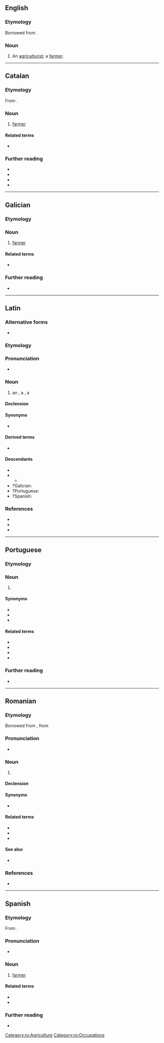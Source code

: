 ==English==

===Etymology===
Borrowed from {{bor|en|la|agricultor}}.

===Noun===
{{en-noun}}

# {{lb|en|archaic}} An [[agriculturist]]; a [[farmer]].

----

==Catalan==

===Etymology===
From {{der|ca|la|agricultor}}.

===Noun===
{{ca-noun|m|f=agricultora}}

# [[farmer]]

====Related terms====
* {{l|ca|agricultura}}

===Further reading===
* {{R:IEC2}}
* {{R:GDLC}}
* {{R:DNV}}
* {{R:DCVB}}

{{c|ca|Agriculture|Occupations}}

----

==Galician==

===Etymology===
{{rfe|gl|Borrowed from {{bor|gl|la|agricultor}}?}}

===Noun===
{{gl-noun|m|agricultores}}

# [[farmer]]

====Related terms====
* {{l|gl|agricultura}}

===Further reading===
* {{R:DRAG}}

{{c|gl|Agriculture|Occupations}}

----

==Latin==

===Alternative forms===
* {{alter|la|agrī cultor}}

===Etymology===
{{compound|la|agrī|cultor|t1=of the field|pos1=genitive singular of {{m|la|ager}}|t2=a cultivator}}

===Pronunciation===
* {{la-IPA}}

===Noun===
{{la-noun|agricultor<3>}}

# an {{l|en|agriculturist}}, a {{l|en|farmer}}, a {{l|en|husbandman}}

====Declension====
{{la-ndecl|agricultor<3>}}

====Synonyms====
* {{sense|farmer}} {{l|la|agricola}}

====Derived terms====
* {{l|la|agricultōrius}} {{qual|New Latin}}

====Descendants====
{{col-top|2}}
* {{desc|en|agricultor}}
* {{desc|fr|agriculteur}}
** {{desc|ro|agricultor}}
* ?Galician: {{l|gl|agricultor}}
* ?Portuguese: {{l|pt|agricultor}}
* ?Spanish: {{l|es|agricultor}}
{{col-bottom}}

===References===
* {{R:L&S|agrĭcultor|agricultor}}
* {{R:Gaffiot|agrī cultŏr|agri_cultor|91/3}}
* {{R:OLD|1|agricultor|91/1}}

----

==Portuguese==

===Etymology===
{{rfe|pt|Borrowed from {{bor|pt|la|agricultor}}?}}

===Noun===
{{pt-noun|m|es|agricultora|f=agricultora}}

# {{l|en|farmer}} {{gloss|person who plants crops or keeps livestock}}

====Synonyms====
* {{l|pt|fazendeiro}}
* {{l|pt|camponês}}
* {{l|pt|lavrador}}

====Related terms====
* {{l|pt|agrícola}}
* {{l|pt|agricultura}}
* {{l|pt|agriculturismo}}
* {{l|pt|agro-}}

===Further reading===
* {{R:Priberam}}

{{topics|pt|Agriculture|Occupations}}

----

==Romanian==

===Etymology===
Borrowed from {{bor|ro|fr|agriculteur}}, from {{etyl|la|ro}} {{m|la|agricultor}}

===Pronunciation===
* {{IPA|/a.ɡri.kulˈtor/|lang=ro}}

===Noun===
{{ro-noun|m|agricultori|f=agricultoare}}

# {{l|en|farmer}} {{gloss|person who plants crops or keeps livestock}}

====Declension====
{{ro-noun-m}}

====Synonyms====
* {{l|ro|plugar}}

====Related terms====
* {{l|ro|agricol}}
* {{l|ro|agricoliza}}
* {{l|ro|agricultură}}

====See also====
* {{l|ro|țăran}}

===References===
* {{R:DEX}}

[[Category:ro:Agriculture]]
[[Category:ro:Occupations]]

----

==Spanish==

===Etymology===
From {{der|es|la|agricultor}}.

===Pronunciation===
* {{es-IPA}}

===Noun===
{{es-noun|m|agricultores|f=agricultora}}

# [[farmer]]

====Related terms====
* {{l|es|agrícola}}
* {{l|es|agricultura}}

===Further reading===
* {{R:DRAE}}

{{c|es|Agriculture|Occupations}}